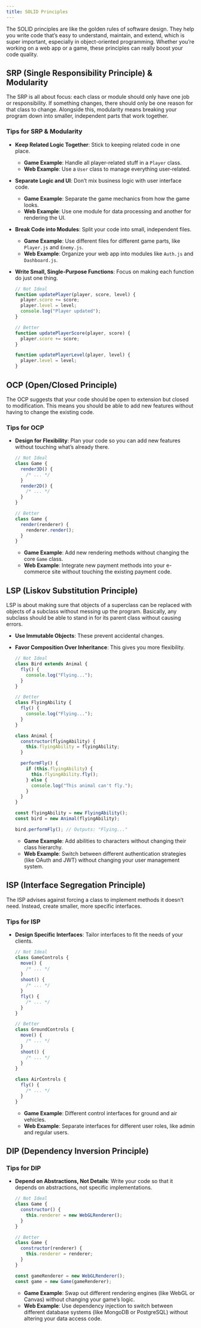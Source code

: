 ```yaml
---
title: SOLID Principles
---
```


The SOLID principles are like the golden rules of software design. They help you write code that’s easy to understand, maintain, and extend, which is super important, especially in object-oriented programming. Whether you’re working on a web app or a game, these principles can really boost your code quality.

## SRP (Single Responsibility Principle) & Modularity

The SRP is all about focus: each class or module should only have one job or responsibility. If something changes, there should only be one reason for that class to change. Alongside this, modularity means breaking your program down into smaller, independent parts that work together.

### Tips for SRP & Modularity

- **Keep Related Logic Together**: Stick to keeping related code in one place.

  - **Game Example**: Handle all player-related stuff in a `Player` class.
  - **Web Example**: Use a `User` class to manage everything user-related.

- **Separate Logic and UI**: Don’t mix business logic with user interface code.

  - **Game Example**: Separate the game mechanics from how the game looks.
  - **Web Example**: Use one module for data processing and another for rendering the UI.

- **Break Code into Modules**: Split your code into small, independent files.

  - **Game Example**: Use different files for different game parts, like `Player.js` and `Enemy.js`.
  - **Web Example**: Organize your web app into modules like `Auth.js` and `Dashboard.js`.

- **Write Small, Single-Purpose Functions**: Focus on making each function do just one thing.

  ```javascript
  // Not Ideal
  function updatePlayer(player, score, level) {
    player.score += score;
    player.level = level;
    console.log("Player updated");
  }

  // Better
  function updatePlayerScore(player, score) {
    player.score += score;
  }

  function updatePlayerLevel(player, level) {
    player.level = level;
  }
  ```

## OCP (Open/Closed Principle)

The OCP suggests that your code should be open to extension but closed to modification. This means you should be able to add new features without having to change the existing code.

### Tips for OCP

- **Design for Flexibility**: Plan your code so you can add new features without touching what’s already there.

  ```javascript
  // Not Ideal
  class Game {
    render3D() {
      /* ... */
    }
    render2D() {
      /* ... */
    }
  }

  // Better
  class Game {
    render(renderer) {
      renderer.render();
    }
  }
  ```

  - **Game Example**: Add new rendering methods without changing the core `Game` class.
  - **Web Example**: Integrate new payment methods into your e-commerce site without touching the existing payment code.

## LSP (Liskov Substitution Principle)

LSP is about making sure that objects of a superclass can be replaced with objects of a subclass without messing up the program. Basically, any subclass should be able to stand in for its parent class without causing errors.

- **Use Immutable Objects**: These prevent accidental changes.
- **Favor Composition Over Inheritance**: This gives you more flexibility.

  ```javascript
  // Not Ideal
  class Bird extends Animal {
    fly() {
      console.log("Flying...");
    }
  }

  // Better
  class FlyingAbility {
    fly() {
      console.log("Flying...");
    }
  }

  class Animal {
    constructor(flyingAbility) {
      this.flyingAbility = flyingAbility;
    }

    performFly() {
      if (this.flyingAbility) {
        this.flyingAbility.fly();
      } else {
        console.log("This animal can't fly.");
      }
    }
  }

  const flyingAbility = new FlyingAbility();
  const bird = new Animal(flyingAbility);

  bird.performFly(); // Outputs: "Flying..."
  ```

  - **Game Example**: Add abilities to characters without changing their class hierarchy.
  - **Web Example**: Switch between different authentication strategies (like OAuth and JWT) without changing your user management system.

## ISP (Interface Segregation Principle)

The ISP advises against forcing a class to implement methods it doesn’t need. Instead, create smaller, more specific interfaces.

### Tips for ISP

- **Design Specific Interfaces**: Tailor interfaces to fit the needs of your clients.

  ```javascript
  // Not Ideal
  class GameControls {
    move() {
      /* ... */
    }
    shoot() {
      /* ... */
    }
    fly() {
      /* ... */
    }
  }

  // Better
  class GroundControls {
    move() {
      /* ... */
    }
    shoot() {
      /* ... */
    }
  }

  class AirControls {
    fly() {
      /* ... */
    }
  }
  ```

  - **Game Example**: Different control interfaces for ground and air vehicles.
  - **Web Example**: Separate interfaces for different user roles, like admin and regular users.

## DIP (Dependency Inversion Principle)

### Tips for DIP

- **Depend on Abstractions, Not Details**: Write your code so that it depends on abstractions, not specific implementations.

  ```javascript
  // Not Ideal
  class Game {
    constructor() {
      this.renderer = new WebGLRenderer();
    }
  }

  // Better
  class Game {
    constructor(renderer) {
      this.renderer = renderer;
    }
  }

  const gameRenderer = new WebGLRenderer();
  const game = new Game(gameRenderer);
  ```

  - **Game Example**: Swap out different rendering engines (like WebGL or Canvas) without changing your game’s logic.
  - **Web Example**: Use dependency injection to switch between different database systems (like MongoDB or PostgreSQL) without altering your data access code.
